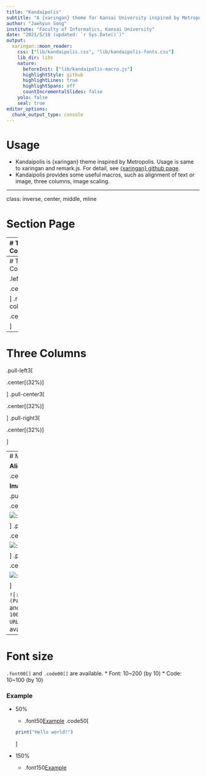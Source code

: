 ```yaml
---
title: "Kandaipolis"
subtitle: "A {xaringan} theme for Kansai University inspired by Metropolis"
author: "Jaehyun Song"
institute: "Faculty of Informatics, Kansai University"
date: "2021/5/18 (updated: `r Sys.Date()`)"
output:
  xaringan::moon_reader:
    css: ["lib/kandaipolis.css", "lib/kandaipolis-fonts.css"]
    lib_dir: libs
    nature:
      beforeInit: ["lib/kandaipolis-macro.js"]
      highlightStyle: github
      highlightLines: true
      highlightSpans: off
      countIncrementalSlides: false
    yolo: false
    seal: true
editor_options: 
  chunk_output_type: console
---
```


# Usage

* Kandaipolis is {xaringan} theme inspired by Metropolis. Usage is same to xaringan and remark.js. For detail, see [{xaringan} github page](https://github.com/yihui/xaringan).
* Kandaipolis provides some useful macros, such as alignment of text or image, three columns, image scaling.

---

class: inverse, center, middle, mline

# Section Page

---
# Two Columns (5:5)

.pull-left[

.center[(48%)]

]
.pull-right[

.center[(48%)]

]

---
# Two Columns (3:7)

.left-column[

.center[(30%)]

]
.right-column[

.center[(69%)]

]

---
# Three Columns

.pull-left3[

.center[(32%)]

]
.pull-center3[

.center[(32%)]

]
.pull-right3[

.center[(32%)]

]

---
# Macros

**Align**

.center[(Center)]

**Image Scaling**

.pull-left3[

.center[
30%

![:scale 30%](Figs/Song.png)
]

]
.pull-center3[

.center[
50%

![:scale 50%](Figs/Song.png)
]

]
.pull-right3[

.center[
100%

![:scale 100%](Figs/Song.png)
]

]

`![:width 100px](Path or URL)` and `![:height 100px](Path or URL)` are also available.

---
# Font size

`.font00[]` and `.code00[]` are available.
* Font: 10~200 (by 10)
* Code: 10~100 (by 10)

### Example

* 50%
   * .font50[Example]
  .code50[
  ```r
  print("Hello world!")
  ```
  ]

* 150%
   * .font150[Example]
